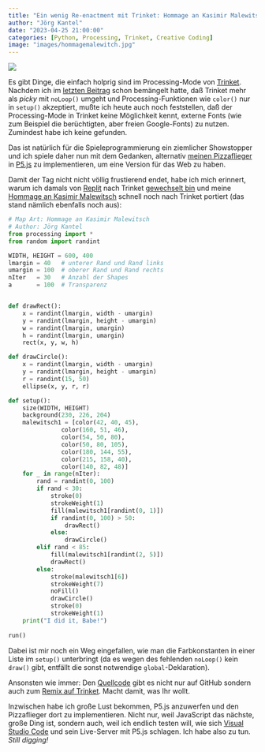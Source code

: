 ```yaml
---
title: "Ein wenig Re-enactment mit Trinket: Hommage an Kasimir Malewitsch"
author: "Jörg Kantel"
date: "2023-04-25 21:00:00"
categories: [Python, Processing, Trinket, Creative Coding]
image: "images/hommagemalewitch.jpg"
---
```


[![](images/hommagemalewitch-b.jpg)](https://www.flickr.com/photos/schockwellenreiter/52845352142/)

Es gibt Dinge, die einfach holprig sind im Processing-Mode von [Trinket](http://cognitiones.kantel-chaos-team.de/programmierung/python/trinket.html). Nachdem ich im [letzten Beitrag](https://kantel.github.io/posts/2023042501_matplotlib_fuer_arme_trinket/) schon bemängelt hatte, daß Trinket mehr als *picky* mit `noLoop()` umgeht und Processing-Funktionen wie `color()` nur in `setup()` akzeptiert, mußte ich heute auch noch feststellen, daß der Processing-Mode in Trinket keine Möglichkeit kennt, externe Fonts (wie zum Beispiel die berüchtigten, aber freien Google-Fonts) zu nutzen. Zumindest habe ich keine gefunden.

Das ist natürlich für die Spieleprogrammierung ein ziemlicher Showstopper und ich spiele daher nun mit dem Gedanken, alternativ [meinen Pizzaflieger](https://kantel.github.io/posts/2023032602_pizza_plane_with_pizzas/) in [P5.js](http://cognitiones.kantel-chaos-team.de/programmierung/creativecoding/processing/p5js.html) zu implementieren, um eine Version für das Web zu haben.

Damit der Tag nicht nicht völlig frustierend endet, habe ich mich erinnert, warum ich damals von [Replit](http://cognitiones.kantel-chaos-team.de/programmierung/ides/replit.html) nach Trinket [gewechselt bin](https://kantel.github.io/posts/20221222802_processingpy_replit/) und meine [Hommage an Kasimir Malewitsch](https://www.flickr.com/photos/schockwellenreiter/52845352142/) schnell noch nach Trinket portiert (das stand nämlich ebenfalls noch aus):

~~~python
# Map Art: Hommage an Kasimir Malewitsch
# Author: Jörg Kantel
from processing import *
from random import randint

WIDTH, HEIGHT = 600, 400
lmargin = 40   # unterer Rand und Rand links
umargin = 100  # oberer Rand und Rand rechts
nIter   = 30   # Anzahl der Shapes
a       = 100  # Transparenz


def drawRect():
    x = randint(lmargin, width - umargin)
    y = randint(lmargin, height - umargin)
    w = randint(lmargin, umargin)
    h = randint(lmargin, umargin)
    rect(x, y, w, h)

def drawCircle():
    x = randint(lmargin, width - umargin)
    y = randint(lmargin, height - umargin)
    r = randint(15, 50)
    ellipse(x, y, r, r)

def setup():
    size(WIDTH, HEIGHT)
    background(230, 226, 204)
    malewitsch1 = [color(42, 40, 45),
               color(160, 51, 46),
               color(54, 50, 80),
               color(50, 80, 105),
               color(180, 144, 55),
               color(215, 158, 40),
               color(140, 82, 48)]
    for _ in range(nIter):
        rand = randint(0, 100)
        if rand < 30:
            stroke(0)
            strokeWeight(1)
            fill(malewitsch1[randint(0, 1)])
            if randint(0, 100) > 50:
                drawRect()
            else:
                drawCircle()
        elif rand < 85:
            fill(malewitsch1[randint(2, 5)])
            drawRect()
        else:
            stroke(malewitsch1[6])
            strokeWeight(7)
            noFill()
            drawCircle()
            stroke(0)
            strokeWeight(1)
    print("I did it, Babe!")
    
run()
~~~

Dabei ist mir noch ein Weg eingefallen, wie man die Farbkonstanten in einer Liste im `setup()` unterbringt (da es wegen des fehlenden `noLoop()` kein `draw()` gibt, entfällt die sonst notwendige `global`-Deklaration).

Ansonsten wie immer: Den [Quellcode](https://github.com/kantel/trinket/blob/main/malewitsch/main.py) gibt es nicht nur auf GitHub sondern auch zum [Remix auf Trinket](https://trinket.io/python/d3cce6e497). Macht damit, was Ihr wollt.

Inzwischen habe ich große Lust bekommen, P5.js anzuwerfen und den Pizzaflieger dort zu implementieren. Nicht nur, weil JavaScript das nächste, große Ding ist, sondern auch, weil ich endlich testen will, wie sich [Visual Studio Code](http://cognitiones.kantel-chaos-team.de/produktivitaet/visualstudiocode.html) und sein Live-Server mit P5.js schlagen. Ich habe also zu tun. *Still digging!*